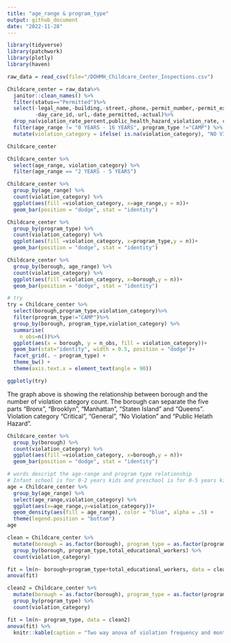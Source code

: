 ```yaml
---
title: "age_range & program_type"
output: github_document
date: "2022-11-28"
---
```


```r
library(tidyverse)
library(patchwork)
library(plotly)
library(haven)
```

```r
raw_data = read_csv(file="/DOHMH_Childcare_Center_Inspections.csv")
```

```r
Childcare_center = raw_data%>%
  janitor::clean_names() %>%
  filter(status=="Permitted")%>%
  select(-legal_name,-building,-street,-phone,-permit_number,-permit_expiration,
         -day_care_id,-url,-date_permitted,-actual)%>%
  drop_na(violation_rate_percent,public_health_hazard_violation_rate, critical_violation_rate, violation_status, age_range) %>% 
  filter(age_range != "0 YEARS - 16 YEARS", program_type !="CAMP") %>% 
  mutate(violation_category = ifelse( is.na(violation_category), "NO VIOLATION", violation_category))

Childcare_center
```


```r
Childcare_center %>% 
  select(age_range, violation_category) %>% 
  filter(age_range == "2 YEARS - 5 YEARS") 
```

```r
Childcare_center %>% 
  group_by(age_range) %>% 
  count(violation_category) %>% 
  ggplot(aes(fill =violation_category, x=age_range,y = n))+
  geom_bar(position = "dodge", stat = "identity")
```

```r
Childcare_center %>% 
  group_by(program_type) %>% 
  count(violation_category) %>% 
  ggplot(aes(fill =violation_category, x=program_type,y = n))+
  geom_bar(position = "dodge", stat = "identity")
```

```r
Childcare_center %>% 
  group_by(borough, age_range) %>% 
  count(violation_category) %>% 
  ggplot(aes(fill =violation_category, x=borough,y = n))+
  geom_bar(position = "dodge", stat = "identity")
```

```r
# try
try = Childcare_center %>% 
  select(borough,program_type,violation_category)%>%
  filter(program_type!="CAMP")%>%
  group_by(borough, program_type,violation_category) %>% 
  summarise(
    n_obs=n())%>%
  ggplot(aes(x = borough, y = n_obs, fill = violation_category))+
  geom_bar(stat="identity", width = 0.5, position = "dodge")+
  facet_grid(. ~ program_type) +
  theme_bw() +
  theme(axis.text.x = element_text(angle = 90))

ggplotly(try) 
```
The graph above is showing the relationship between borough and the number of violation category count. The borough can separate the five parts "Bronx", "Brooklyn", "Manhattan", "Staten Island" and "Queens". Violation category "Critical", "General", "No Violation" and "Public Helath Hazard".
```r
Childcare_center %>% 
  group_by(borough) %>% 
  count(violation_category) %>% 
  ggplot(aes(fill =violation_category, x=borough,y = n))+
  geom_bar(position = "dodge", stat = "identity")
```



```r
# words descript the age-range and program type relationship
# Infant school is for 0-2 years kids and preschool is for 0-5 years kids.
age = Childcare_center %>%
  group_by(age_range) %>%
  select(age_range,violation_category) %>%
  ggplot(aes(x=age_range,y=violation_category))+
  geom_density(aes(fill = age_range), color = "blue", alpha = .5) + 
  theme(legend.position = "bottom")
age
```




```r
clean = Childcare_center %>% 
  mutate(borough = as.factor(borough), program_type = as.factor(program_type)) %>%
  group_by(borough, program_type,total_educational_workers) %>% 
  count(violation_category)

fit = lm(n~ borough+program_type+total_educational_workers, data = clean)
anova(fit)
```

```r
clean2 = Childcare_center %>% 
  mutate(borough = as.factor(borough), program_type = as.factor(program_type)) %>%
  group_by(program_type) %>% 
  count(violation_category)

fit = lm(n~ program_type, data = clean2)
anova(fit) %>% 
  knitr::kable(caption = "Two way anova of violation frequency and month")
```

